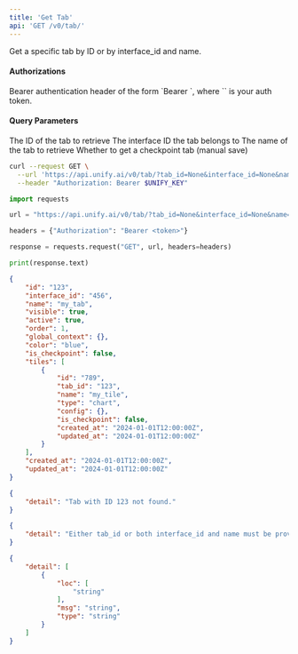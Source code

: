 ```yaml
---
title: 'Get Tab'
api: 'GET /v0/tab/'
---
```

Get a specific tab by ID or by interface_id and name.

#### Authorizations

<ParamField header="Authorization" type="string" required="true">
  Bearer authentication header of the form `Bearer <token>`, where `<token>` is your auth token.
</ParamField>

#### Query Parameters

<ParamField query="tab_id" type="string | null" >
The ID of the tab to retrieve
</ParamField>

<ParamField query="interface_id" type="string | null" >
The interface ID the tab belongs to
</ParamField>

<ParamField query="name" type="string | null" >
The name of the tab to retrieve
</ParamField>

<ParamField query="checkpoint" type="boolean" >
Whether to get a checkpoint tab (manual save)
</ParamField>

<RequestExample>

```bash cURL
curl --request GET \
  --url 'https://api.unify.ai/v0/tab/?tab_id=None&interface_id=None&name=None&checkpoint=None' \
  --header "Authorization: Bearer $UNIFY_KEY"
```

```python Python
import requests

url = "https://api.unify.ai/v0/tab/?tab_id=None&interface_id=None&name=None&checkpoint=None"

headers = {"Authorization": "Bearer <token>"}

response = requests.request("GET", url, headers=headers)

print(response.text)
```

</RequestExample>
<ResponseExample>

```json 200
{
    "id": "123",
    "interface_id": "456",
    "name": "my_tab",
    "visible": true,
    "active": true,
    "order": 1,
    "global_context": {},
    "color": "blue",
    "is_checkpoint": false,
    "tiles": [
        {
            "id": "789",
            "tab_id": "123",
            "name": "my_tile",
            "type": "chart",
            "config": {},
            "is_checkpoint": false,
            "created_at": "2024-01-01T12:00:00Z",
            "updated_at": "2024-01-01T12:00:00Z"
        }
    ],
    "created_at": "2024-01-01T12:00:00Z",
    "updated_at": "2024-01-01T12:00:00Z"
}
```

```json 404
{
    "detail": "Tab with ID 123 not found."
}
```

```json 400
{
    "detail": "Either tab_id or both interface_id and name must be provided."
}
```

```json 422
{
    "detail": [
        {
            "loc": [
                "string"
            ],
            "msg": "string",
            "type": "string"
        }
    ]
}
```

</ResponseExample>
